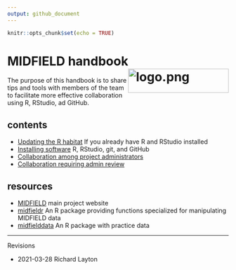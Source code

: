 ```yaml
---
output: github_document
---
```


```r
knitr::opts_chunk$set(echo = TRUE)
```

# MIDFIELD handbook <span class="border-wrap"><img src="resources/midfieldcut-1368x328.jpg" align="right" height="55" width="229" alt="logo.png"></span>

The purpose of this handbook is to share tips and tools with members of the team to facilitate more effective collaboration using R, RStudio, ad GitHub. 

## contents


- [Updating the R habitat](pages/p003-updating-R-habitat.md) If you already have R and RStudio installed
- [Installing software](pages/p001-install-software.md) R, RStudio, git, and GitHub 
- [Collaboration among project administrators](pages/p002-admin-collaboration.md)
- [Collaboration requiring admin review](pages/p004-non-admin-collaboration.md) 


## resources

- [MIDFIELD](https://engineering.purdue.edu/MIDFIELD) main project website 
- [midfieldr](https://midfieldr.github.io/midfieldr/) An R package providing functions specialized for manipulating MIDFIELD data 
- [midfielddata](https://midfieldr.github.io/midfielddata/) An R package with practice data 



***
Revisions 

- 2021-03-28 Richard Layton
